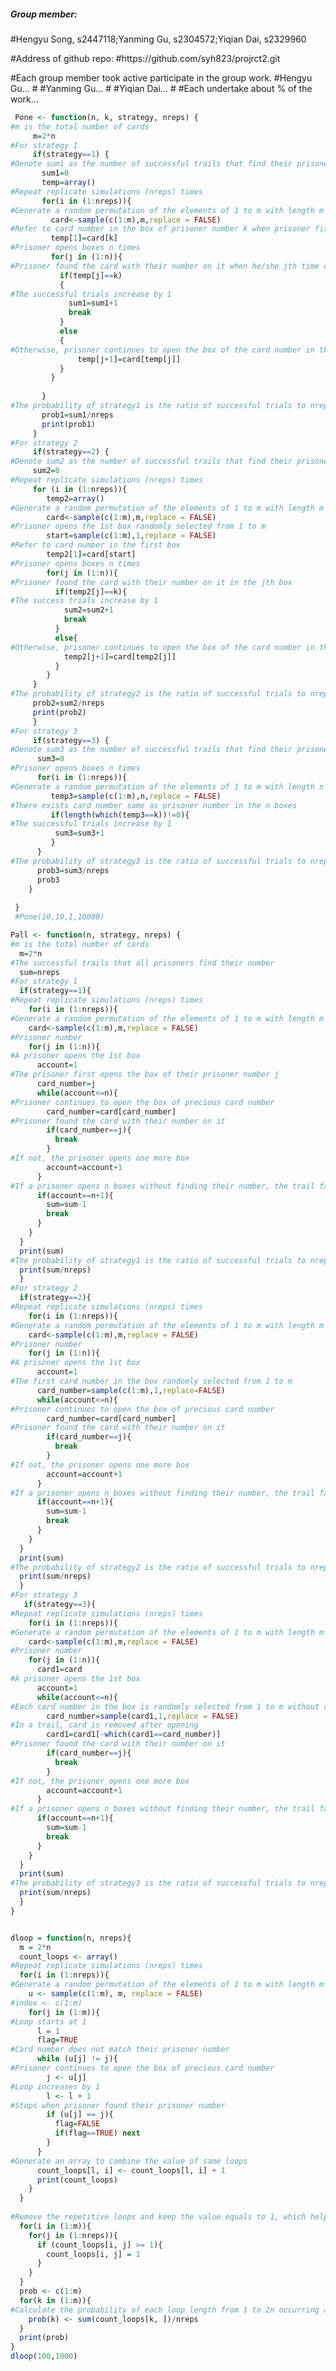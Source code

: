 ##### Group member:
#Hengyu Song, s2447118;Yanming Gu, s2304572;Yiqian Dai, s2329960

#Address of github repo:
#https://github.com/syh823/projrct2.git

#Each group member took active participate in the group work.
#Hengyu Gu...
#
#Yanming Gu...
#
#Yiqian Dai...
#
#Each undertake about % of the work...

```r
 Pone <- function(n, k, strategy, nreps) {
#m is the total number of cards     
     m=2*n
#For strategy 1
     if(strategy==1) {
#Denote sum1 as the number of successful trails that find their prisoner number using strategy1
       sum1=0
       temp=array()
#Repeat replicate simulations (nreps) times 
       for(i in (1:nreps)){
#Generate a random permutation of the elements of 1 to m with length m
         card<-sample(c(1:m),m,replace = FALSE)
#Refer to card number in the box of prisoner number k when prisoner first time open the box 
         temp[1]=card[k]
#Prisoner opens boxes n times
         for(j in (1:n)){
#Prisoner found the card with their number on it when he/she jth time open the box
           if(temp[j]==k)
           {
#The successful trials increase by 1
             sum1=sum1+1
             break
           }
           else
           {
#Otherwise, prisoner continues to open the box of the card number in the preious box
               temp[j+1]=card[temp[j]]
           }
         }
         
       }
#The probability of strategy1 is the ratio of successful trials to nrep trails
       prob1=sum1/nreps
       print(prob1)
     }
#For strategy 2
     if(strategy==2) {
#Denote sum2 as the number of successful trails that find their prisoner number using strategy2
     sum2=0
#Repeat replicate simulations (nreps) times
     for (i in (1:nreps)){
        temp2=array()
#Generate a random permutation of the elements of 1 to m with length m
        card<-sample(c(1:m),m,replace = FALSE)
#Prisoner opens the 1st box randomly selected from 1 to m
        start=sample(c(1:m),1,replace = FALSE)
#Refer to card number in the first box 
        temp2[1]=card[start]
#Prisoner opens boxes n times
        for(j in (1:n)){
#Prisoner found the card with their number on it in the jth box
          if(temp2[j]==k){
#The success trials increase by 1
            sum2=sum2+1
            break
          }
          else{
#Otherwise, prisoner continues to open the box of the card number in the preious box
            temp2[j+1]=card[temp2[j]]
          }
        } 
     }
#The probability of strategy2 is the ratio of successful trials to nrep trails
     prob2=sum2/nreps
     print(prob2)
     }
#For strategy 3
     if(strategy==3) {
#Denote sum3 as the number of successful trails that find their prisoner number using strategy3
      sum3=0 
#Prisoner opens boxes n times
      for(i in (1:nreps)){
#Generate a random permutation of the elements of 1 to m with length n
         temp3=sample(c(1:m),n,replace = FALSE)
#There exists card number same as prisoner number in the n boxes
         if(length(which(temp3==k))!=0){
#The successful trials increase by 1
          sum3=sum3+1
         }
      }
#The probability of strategy3 is the ratio of successful trials to nrep trails
      prob3=sum3/nreps
      prob3
    }
     
 }
 #Pone(10,10,1,10000)
```



```r
Pall <- function(n, strategy, nreps) {
#m is the total number of cards  
  m=2*n
#The successful trails that all prisoners find their number
  sum=nreps 
#For strategy 1
  if(strategy==1){
#Repeat replicate simulations (nreps) times
    for(i in (1:nreps)){
#Generate a random permutation of the elements of 1 to m with length m
    card<-sample(c(1:m),m,replace = FALSE)
#Prisoner number
    for(j in (1:n)){
#A prisoner opens the 1st box 
      account=1
#The prisoner first opens the box of their prisoner number j
      card_number=j
      while(account<=n){
#Prisoner continues to open the box of precious card number
        card_number=card[card_number]
#Prisoner found the card with their number on it 
        if(card_number==j){
          break
        }
#If not, the prisoner opens one more box
        account=account+1
      }
#If a prisoner opens n boxes without finding their number, the trail failed 
      if(account==n+1){
        sum=sum-1
        break
      }
    }
  }
  print(sum)
#The probability of strategy1 is the ratio of successful trials to nrep trails
  print(sum/nreps)
  }
#For strategy 2
  if(strategy==2){
#Repeat replicate simulations (nreps) times
    for(i in (1:nreps)){
#Generate a random permutation of the elements of 1 to m with length m
    card<-sample(c(1:m),m,replace = FALSE)
#Prisoner number
    for(j in (1:n)){
#A prisoner opens the 1st box
      account=1
#The first card number in the box randomly selected from 1 to m
      card_number=sample(c(1:m),1,replace=FALSE)
      while(account<=n){
#Prisoner continues to open the box of precious card number
        card_number=card[card_number]
#Prisoner found the card with their number on it
        if(card_number==j){
          break
        }
#If not, the prisoner opens one more box
        account=account+1
      }
#If a prisoner opens n boxes without finding their number, the trail failed
      if(account==n+1){
        sum=sum-1
        break
      }
    }
  }
  print(sum)
#The probability of strategy2 is the ratio of successful trials to nrep trails
  print(sum/nreps)
  }
#For strategy 3
   if(strategy==3){
#Repeat replicate simulations (nreps) times
    for(i in (1:nreps)){
#Generate a random permutation of the elements of 1 to m with length m
    card<-sample(c(1:m),m,replace = FALSE)
#Prisoner number
    for(j in (1:n)){
      card1=card
#A prisoner opens the 1st box
      account=1
      while(account<=n){
#Each card number in the box is randomly selected from 1 to m without replacement
        card_number=sample(card1,1,replace = FALSE)
#In a trail, card is removed after opening
        card1=card1[-which(card1==card_number)]
#Prisoner found the card with their number on it
        if(card_number==j){
          break
        }
#If not, the prisoner opens one more box
        account=account+1
      }
#If a prisoner opens n boxes without finding their number, the trail failed
      if(account==n+1){
        sum=sum-1
        break
      }
    }
  }
  print(sum)
#The probability of strategy3 is the ratio of successful trials to nrep trails
  print(sum/nreps)
  }
}
```
```r
```



```r
dloop = function(n, nreps){
  m = 2*n
  count_loops <- array()
#Repeat replicate simulations (nreps) times
  for(i in (1:nreps)){
#Generate a random permutation of the elements of 1 to m with length m
    u <- sample(c(1:m), m, replace = FALSE)
#index <- c(1:m)
    for(j in (1:m)){
#Loop starts at 1
      l = 1
      flag=TRUE
#Card number does not match their prisoner number
      while (u[j] != j){
#Prisoner continues to open the box of precious card number
        j <- u[j]
#Loop increases by 1
        l <- l + 1
#Stops when prisoner found their prisoner number
        if (u[j] == j){
          flag=FALSE
          if(flag==TRUE) next
        }
      }
#Generate an array to combine the value of same loops
      count_loops[l, i] <- count_loops[l, i] + 1
      print(count_loops)
    }
  }
  
#Remove the repetitive loops and keep the value equals to 1, which helps to calculate
  for(i in (1:m)){
    for(j in (1:nreps)){
      if (count_loops[i, j] >= 1){
        count_loops[i, j] = 1
      }
    }
  }
  prob <- c(1:m)
  for(k in (1:m)){
#Calculate the probability of each loop length from 1 to 2n occurring at least once
    prob(k) <- sum(count_loops[k, ])/nreps
  }
  print(prob)
}
dloop(100,1000)

```
```r
```